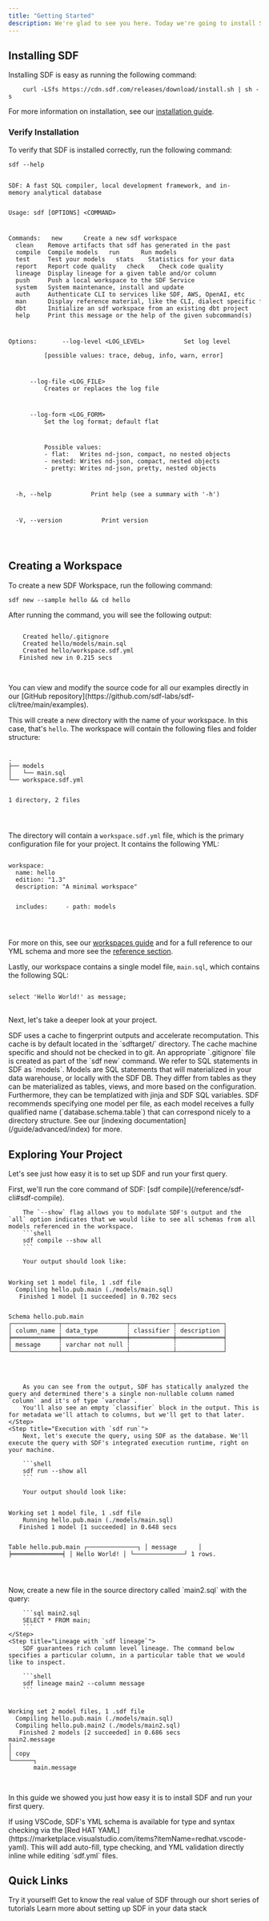 ```yaml
---
title: "Getting Started"
description: We're glad to see you here. Today we're going to install SDF and create a hello world project. Let's get started.
---
```


## Installing SDF

Installing SDF is easy as running the following command:
```shell 
    curl -LSfs https://cdn.sdf.com/releases/download/install.sh | sh -s
``` 

For more information on installation, see our [installation guide](/guide/introduction/install).

### Verify Installation

To verify that SDF is installed correctly, run the following command:

```shell
sdf --help
```

<div className="bg-[#0F1117] dark:bg-codeblock rounded-xl dark:ring-1 dark:ring-gray-800/50 relative">
<pre style={{ fontFamily: 'monospace', backgroundColor: 'transparent' }} className='language-shell'>
<code className='language-shell'>
SDF:&nbsp;A&nbsp;fast&nbsp;SQL&nbsp;compiler,&nbsp;local&nbsp;development&nbsp;framework,&nbsp;and&nbsp;in-memory&nbsp;analytical&nbsp;database

Usage:&nbsp;sdf&nbsp;[OPTIONS]&nbsp;&lt;COMMAND&gt;

Commands:
&nbsp;&nbsp;new&nbsp;&nbsp;&nbsp;&nbsp;&nbsp;&nbsp;Create&nbsp;a&nbsp;new&nbsp;sdf&nbsp;workspace
&nbsp;&nbsp;clean&nbsp;&nbsp;&nbsp;&nbsp;Remove&nbsp;artifacts&nbsp;that&nbsp;sdf&nbsp;has&nbsp;generated&nbsp;in&nbsp;the&nbsp;past
&nbsp;&nbsp;compile&nbsp;&nbsp;Compile&nbsp;models
&nbsp;&nbsp;run&nbsp;&nbsp;&nbsp;&nbsp;&nbsp;&nbsp;Run&nbsp;models
&nbsp;&nbsp;test&nbsp;&nbsp;&nbsp;&nbsp;&nbsp;Test&nbsp;your&nbsp;models
&nbsp;&nbsp;stats&nbsp;&nbsp;&nbsp;&nbsp;Statistics&nbsp;for&nbsp;your&nbsp;data
&nbsp;&nbsp;report&nbsp;&nbsp;&nbsp;Report&nbsp;code&nbsp;quality
&nbsp;&nbsp;check&nbsp;&nbsp;&nbsp;&nbsp;Check&nbsp;code&nbsp;quality
&nbsp;&nbsp;lineage&nbsp;&nbsp;Display&nbsp;lineage&nbsp;for&nbsp;a&nbsp;given&nbsp;table&nbsp;and/or&nbsp;column
&nbsp;&nbsp;push&nbsp;&nbsp;&nbsp;&nbsp;&nbsp;Push&nbsp;a&nbsp;local&nbsp;workspace&nbsp;to&nbsp;the&nbsp;SDF&nbsp;Service
&nbsp;&nbsp;system&nbsp;&nbsp;&nbsp;System&nbsp;maintenance,&nbsp;install&nbsp;and&nbsp;update
&nbsp;&nbsp;auth&nbsp;&nbsp;&nbsp;&nbsp;&nbsp;Authenticate&nbsp;CLI&nbsp;to&nbsp;services&nbsp;like&nbsp;SDF,&nbsp;AWS,&nbsp;OpenAI,&nbsp;etc
&nbsp;&nbsp;man&nbsp;&nbsp;&nbsp;&nbsp;&nbsp;&nbsp;Display&nbsp;reference&nbsp;material,&nbsp;like&nbsp;the&nbsp;CLI,&nbsp;dialect&nbsp;specific&nbsp;functions,&nbsp;schemas&nbsp;for&nbsp;authoring&nbsp;and&nbsp;interchange
&nbsp;&nbsp;dbt&nbsp;&nbsp;&nbsp;&nbsp;&nbsp;&nbsp;Initialize&nbsp;an&nbsp;sdf&nbsp;workspace&nbsp;from&nbsp;an&nbsp;existing&nbsp;dbt&nbsp;project
&nbsp;&nbsp;help&nbsp;&nbsp;&nbsp;&nbsp;&nbsp;Print&nbsp;this&nbsp;message&nbsp;or&nbsp;the&nbsp;help&nbsp;of&nbsp;the&nbsp;given&nbsp;subcommand(s)

Options:
&nbsp;&nbsp;&nbsp;&nbsp;&nbsp;&nbsp;--log-level&nbsp;&lt;LOG_LEVEL&gt;
&nbsp;&nbsp;&nbsp;&nbsp;&nbsp;&nbsp;&nbsp;&nbsp;&nbsp;&nbsp;Set&nbsp;log&nbsp;level
&nbsp;&nbsp;&nbsp;&nbsp;&nbsp;&nbsp;&nbsp;&nbsp;&nbsp;&nbsp;
&nbsp;&nbsp;&nbsp;&nbsp;&nbsp;&nbsp;&nbsp;&nbsp;&nbsp;&nbsp;[possible&nbsp;values:&nbsp;trace,&nbsp;debug,&nbsp;info,&nbsp;warn,&nbsp;error]

&nbsp;&nbsp;&nbsp;&nbsp;&nbsp;&nbsp;--log-file&nbsp;&lt;LOG_FILE&gt;
&nbsp;&nbsp;&nbsp;&nbsp;&nbsp;&nbsp;&nbsp;&nbsp;&nbsp;&nbsp;Creates&nbsp;or&nbsp;replaces&nbsp;the&nbsp;log&nbsp;file

&nbsp;&nbsp;&nbsp;&nbsp;&nbsp;&nbsp;--log-form&nbsp;&lt;LOG_FORM&gt;
&nbsp;&nbsp;&nbsp;&nbsp;&nbsp;&nbsp;&nbsp;&nbsp;&nbsp;&nbsp;Set&nbsp;the&nbsp;log&nbsp;format;&nbsp;default&nbsp;flat

&nbsp;&nbsp;&nbsp;&nbsp;&nbsp;&nbsp;&nbsp;&nbsp;&nbsp;&nbsp;Possible&nbsp;values:
&nbsp;&nbsp;&nbsp;&nbsp;&nbsp;&nbsp;&nbsp;&nbsp;&nbsp;&nbsp;-&nbsp;flat:&nbsp;&nbsp;&nbsp;Writes&nbsp;nd-json,&nbsp;compact,&nbsp;no&nbsp;nested&nbsp;objects
&nbsp;&nbsp;&nbsp;&nbsp;&nbsp;&nbsp;&nbsp;&nbsp;&nbsp;&nbsp;-&nbsp;nested:&nbsp;Writes&nbsp;nd-json,&nbsp;compact,&nbsp;nested&nbsp;objects
&nbsp;&nbsp;&nbsp;&nbsp;&nbsp;&nbsp;&nbsp;&nbsp;&nbsp;&nbsp;-&nbsp;pretty:&nbsp;Writes&nbsp;nd-json,&nbsp;pretty,&nbsp;nested&nbsp;objects

&nbsp;&nbsp;-h,&nbsp;--help
&nbsp;&nbsp;&nbsp;&nbsp;&nbsp;&nbsp;&nbsp;&nbsp;&nbsp;&nbsp;Print&nbsp;help&nbsp;(see&nbsp;a&nbsp;summary&nbsp;with&nbsp;&#39;-h&#39;)

&nbsp;&nbsp;-V,&nbsp;--version
&nbsp;&nbsp;&nbsp;&nbsp;&nbsp;&nbsp;&nbsp;&nbsp;&nbsp;&nbsp;Print&nbsp;version

</code>
</pre>
</div>

## Creating a Workspace

To create a new SDF Workspace, run the following command:

```shell
sdf new --sample hello && cd hello
```
After running the command, you will see the following output: 
 
<div className="bg-[#0F1117] dark:bg-codeblock rounded-xl dark:ring-1 dark:ring-gray-800/50 relative">
<pre style={{ fontFamily: 'monospace', backgroundColor: 'transparent' }} className='language-shell'>
<code className='language-shell'>
&nbsp;&nbsp;&nbsp;&nbsp;Created&nbsp;hello/.gitignore
&nbsp;&nbsp;&nbsp;&nbsp;Created&nbsp;hello/models/main.sql
&nbsp;&nbsp;&nbsp;&nbsp;Created&nbsp;hello/workspace.sdf.yml
&nbsp;&nbsp;&nbsp;Finished&nbsp;new&nbsp;in&nbsp;0.215&nbsp;secs

</code>
</pre>
</div>

<Tip>
    You can view and modify the source code for all our examples directly in our [GitHub repository](https://github.com/sdf-labs/sdf-cli/tree/main/examples).
</Tip>

This will create a new directory with the name of your workspace. In this case, that's `hello`. The workspace will contain the following files and folder structure:

<div className="bg-[#0F1117] dark:bg-codeblock rounded-xl dark:ring-1 dark:ring-gray-800/50 relative">
<pre style={{ fontFamily: 'monospace', backgroundColor: 'transparent' }} className='language-shell'>
<code className='language-shell'>
.
├──&nbsp;models
│  &nbsp;└──&nbsp;main.sql
└──&nbsp;workspace.sdf.yml

1&nbsp;directory,&nbsp;2&nbsp;files

</code>
</pre>
</div>

The directory will contain a `workspace.sdf.yml` file, which is the primary configuration file for your project. It contains the following YML:

<div className="bg-[#0F1117] dark:bg-codeblock rounded-xl dark:ring-1 dark:ring-gray-800/50 relative">
<pre style={{ fontFamily: 'monospace', backgroundColor: 'transparent' }} className='language-yml'>
<code className='language-yml'>
workspace:
&nbsp;&nbsp;name:&nbsp;hello
&nbsp;&nbsp;edition:&nbsp;&quot;1.3&quot;
&nbsp;&nbsp;description:&nbsp;&quot;A&nbsp;minimal&nbsp;workspace&quot;

&nbsp;&nbsp;includes:
&nbsp;&nbsp;&nbsp;&nbsp;-&nbsp;path:&nbsp;models

</code>
</pre>
</div>

For more on this, see our [workspaces guide](/guide/setup/workspaces) and for a full reference to our YML schema and more see the [reference section](/reference/sdf-yml).

Lastly, our workspace contains a single model file, `main.sql`, which contains the following SQL:

<div className="bg-[#0F1117] dark:bg-codeblock rounded-xl dark:ring-1 dark:ring-gray-800/50 relative">
<pre style={{ fontFamily: 'monospace', backgroundColor: 'transparent' }} className='language-sql'>
<code className='language-sql'>
select&nbsp;&#39;Hello&nbsp;World!&#39;&nbsp;as&nbsp;message;&nbsp;
</code>
</pre>
</div>

Next, let's take a deeper look at your project.

<Note>
SDF uses a cache to fingerprint outputs and accelerate recomputation. This cache is by default located in the `sdftarget/` directory.
The cache machine specific and should not be checked in to git. An appropriate `.gitignore` file is created as part of the `sdf new` command.
</Note>

<Info>
    We refer to SQL statements in SDF as `models`. Models are SQL statements that will materialized in your data warehouse, or locally with the SDF DB. They differ from tables
    as they can be materialized as tables, views, and more based on the configuration. Furthermore, they can be templatized with jinja and SDF SQL variables. SDF recommends specifying one model per file, as each model receives a fully qualified name (`database.schema.table`) that can correspond nicely to a directory structure.
    See our [indexing documentation](/guide/advanced/index) for more.
</Info>

## Exploring Your Project

Let's see just how easy it is to set up SDF and run your first query.

<Steps>
    <Step title="Static Analysis with `sdf compile`">        
        First, we'll run the core command of SDF: [sdf compile](/reference/sdf-cli#sdf-compile). 
        
        The `--show` flag allows you to modulate SDF's output and the `all` option indicates that we would like to see all schemas from all models referenced in the workspace.
        ```shell
        sdf compile --show all
        ```
         
        Your output should look like:
<div className="bg-[#0F1117] dark:bg-codeblock rounded-xl dark:ring-1 dark:ring-gray-800/50 relative">
<pre style={{ fontFamily: 'monospace', backgroundColor: 'transparent' }} className='language-shell'>
<code className='language-shell'>
Working&nbsp;set&nbsp;1&nbsp;model&nbsp;file,&nbsp;1&nbsp;.sdf&nbsp;file
&nbsp;&nbsp;Compiling&nbsp;hello.pub.main&nbsp;(./models/main.sql)
&nbsp;&nbsp;&nbsp;Finished&nbsp;1&nbsp;model&nbsp;[1&nbsp;succeeded]&nbsp;in&nbsp;0.702&nbsp;secs

Schema&nbsp;hello.pub.main
┌─────────────┬──────────────────┬────────────┬─────────────┐
│&nbsp;column_name&nbsp;┆&nbsp;data_type&nbsp;&nbsp;&nbsp;&nbsp;&nbsp;&nbsp;&nbsp;&nbsp;┆&nbsp;classifier&nbsp;┆&nbsp;description&nbsp;│
╞═════════════╪══════════════════╪════════════╪═════════════╡
│&nbsp;message&nbsp;&nbsp;&nbsp;&nbsp;&nbsp;┆&nbsp;varchar&nbsp;not&nbsp;null&nbsp;┆&nbsp;&nbsp;&nbsp;&nbsp;&nbsp;&nbsp;&nbsp;&nbsp;&nbsp;&nbsp;&nbsp;&nbsp;┆&nbsp;&nbsp;&nbsp;&nbsp;&nbsp;&nbsp;&nbsp;&nbsp;&nbsp;&nbsp;&nbsp;&nbsp;&nbsp;│
└─────────────┴──────────────────┴────────────┴─────────────┘

</code>
</pre>
</div>

        As you can see from the output, SDF has statically analyzed the query and determined there's a single non-nullable column named `column` and it's of type `varchar`. 
        You'll also see an empty `classifier` block in the output. This is for metadata we'll attach to columns, but we'll get to that later.
    </Step>
    <Step title="Execution with `sdf run`">
        Next, let's execute the query, using SDF as the database. We'll execute the query with SDF's integrated execution runtime, right on your machine.
        
        ```shell
        sdf run --show all
        ```

        Your output should look like:
<div className="bg-[#0F1117] dark:bg-codeblock rounded-xl dark:ring-1 dark:ring-gray-800/50 relative">
<pre style={{ fontFamily: 'monospace', backgroundColor: 'transparent' }} className='language-shell'>
<code className='language-shell'>
Working&nbsp;set&nbsp;1&nbsp;model&nbsp;file,&nbsp;1&nbsp;.sdf&nbsp;file
&nbsp;&nbsp;&nbsp;&nbsp;Running&nbsp;hello.pub.main&nbsp;(./models/main.sql)
&nbsp;&nbsp;&nbsp;Finished&nbsp;1&nbsp;model&nbsp;[1&nbsp;succeeded]&nbsp;in&nbsp;0.648&nbsp;secs

Table&nbsp;hello.pub.main
┌──────────────┐
│&nbsp;message&nbsp;&nbsp;&nbsp;&nbsp;&nbsp;&nbsp;│
╞══════════════╡
│&nbsp;Hello&nbsp;World!&nbsp;│
└──────────────┘
1&nbsp;rows.

</code>
</pre>
</div>
    </Step>
    <Step title="Create a New Model">
        Now, create a new file in the source directory called `main2.sql` with the query:

        ```sql main2.sql
        SELECT * FROM main;
        ```
    </Step>
    <Step title="Lineage with `sdf lineage`">
        SDF guarantees rich column level lineage. The command below specifies a particular column, in a particular table that we would like to inspect.
        
        ```shell
        sdf lineage main2 --column message
        ```


<div className="bg-[#0F1117] dark:bg-codeblock rounded-xl dark:ring-1 dark:ring-gray-800/50 relative">
<pre style={{ fontFamily: 'monospace', backgroundColor: 'transparent' }} className='language-shell'>
<code className='language-shell'>
Working&nbsp;set&nbsp;2&nbsp;model&nbsp;files,&nbsp;1&nbsp;.sdf&nbsp;file
&nbsp;&nbsp;Compiling&nbsp;hello.pub.main&nbsp;(./models/main.sql)
&nbsp;&nbsp;Compiling&nbsp;hello.pub.main2&nbsp;(./models/main2.sql)
&nbsp;&nbsp;&nbsp;Finished&nbsp;2&nbsp;models&nbsp;[2&nbsp;succeeded]&nbsp;in&nbsp;0.686&nbsp;secs
main2.message
│
│&nbsp;copy
└──────┐
&nbsp;&nbsp;&nbsp;&nbsp;&nbsp;&nbsp;&nbsp;main.message

</code>
</pre>
</div>
    </Step>
</Steps>

In this guide we showed you just how easy it is to install SDF and run your first query.

<Tip>
    If using VSCode, SDF's YML schema is available for type and syntax checking via the [Red HAT YAML](https://marketplace.visualstudio.com/items?itemName=redhat.vscode-yaml). This will
    add auto-fill, type checking, and YML validation directly inline while editing `sdf.yml` files.
</Tip>



## Quick Links
<CardGroup cols={2}>
  <Card title="Tutorials" href="/tutorials/tutorials-intro">
    Try it yourself! Get to know the real value of SDF through our short series of tutorials
  </Card>
    <Card title="Setup SDF" href="/guide/setup/io">
    Learn more about setting up SDF in your data stack
  </Card>
</CardGroup> 

